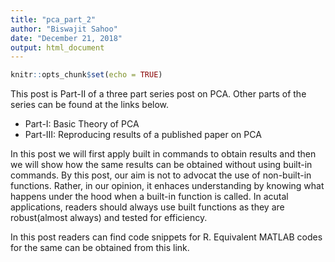 ```yaml
---
title: "pca_part_2"
author: "Biswajit Sahoo"
date: "December 21, 2018"
output: html_document
---
```


```r
knitr::opts_chunk$set(echo = TRUE)
```
This post is Part-II of a three part series post on PCA. Other parts of the series can be found at the links below. 

* Part-I: Basic Theory of PCA
* Part-III: Reproducing results of a published paper on PCA

In this post we will first apply built in commands to obtain results and then we will show how the same results can be obtained without using built-in commands. By this post, our aim is not to advocat the use of non-built-in functions. Rather, in our opinion, it enhaces understanding by knowing what happens under the hood when a built-in function is called. In acutal applications, readers should always use built functions as they are robust(almost always) and tested for efficiency. 

In this post readers can find code snippets for R. Equivalent MATLAB codes for the same can be obtained from this link. 

